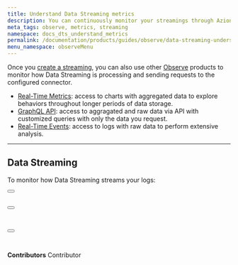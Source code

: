 ```yaml
---
title: Understand Data Streaming metrics
description: You can continuously monitor your streamings through Azion Observe products.
meta_tags: observe, metrics, streaming
namespace: docs_dts_understand_metrics
permalink: /documentation/products/guides/observe/data-streaming-understand-metrics/
menu_namespace: observeMenu
---
```



Once you [create a streaming](/en/documentation/products/guides/use-data-streaming/), you can also use other [Observe](/en/documentation/products/observe/) products to monitor how Data Streaming is processing and sending requests to the configured connector.

- [Real-Time Metrics](/en/documentation/products/real-time-metrics/): access to charts with aggregated data to explore behaviors throughout longer periods of data storage.
- [GraphQL API](/en/documentation/products/graphql-api-overview/): access to aggragated and raw data via API with customized queries with only the data you request.
- [Real-Time Events](/en/documentation/products/real-time-events/): access to logs with raw data to perform extensive analysis.

---

## Data Streaming

To monitor how Data Streaming streams your logs:

<Button href="/en/documentation/products/observe/real-time-metrics/#data-streaming" text="view aggregated metrics" variant="secondary"></Button> <br></br>

<Button href="/en/documentation/products/graphql-api-features/#datasets" text="query data" variant="secondary"></Button> <br></br>

<Button href="/en/documentation/products/observe/real-time-events/#data-streaming" text="view raw data" variant="secondary"></Button>
<br /><br />
---

**Contributors** <ContributorList>Contributor</ContributorList>
